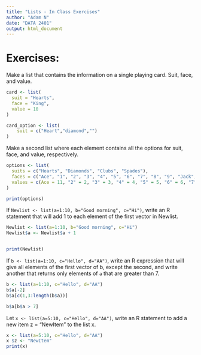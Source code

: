 ---
title: "Lists - In Class Exercises"
author: "Adam N"
date: "DATA 2401"
output: html_document
---

# Exercises: 

Make a list that contains the information on a single playing card. Suit, face, and value. 

```{r}
card <- list(
  suit = "Hearts",
  face = "King",
  value = 10
)

card_option <- list(
    suit = c("Heart","diamond","")
)

```


Make a second list where each element contains all the options for suit, face, and value, respectively. 

```{r}
options <- list(
  suits = c("Hearts", "Diamonds", "Clubs", "Spades"),
  faces = c("Ace", "1", "2", "3", "4", "5", "6", "7", "8", "9", "Jack", "Queen", "King"),
  values = c(Ace = 11, "2" = 2, "3" = 3, "4" = 4, "5" = 5, "6" = 6, "7" = 7, "8" = 8, "9" = 9, "10" = 10, Jack = 10, Queen = 10, King = 10)
)

print(options)


```


If `Newlist <- list(a=1:10, b="Good morning", c="Hi")`, write an R statement that will add 1 to each element of the first vector in Newlist.

```{r}
Newlist <- list(a=1:10, b="Good morning", c="Hi")
Newlist$a <- Newlist$a + 1


print(Newlist)


```

If `b <- list(a=1:10, c="Hello", d="AA")`, write an R expression that will give all elements of the first vector of b, except the second, and write another that returns only elements of `a` that are greater than 7.

```{r}
b <- list(a=1:10, c="Hello", d="AA")
b$a[-2]
b$a[c(1,3:length(b$a))]

b$a[b$a > 7]

```

Let `x <- list(a=5:10, c="Hello", d="AA")`, write an R statement to add a new item z = "NewItem" to the list x.

```{r}
x <- list(a=5:10, c="Hello", d="AA")
x $z <- "NewItem"
print(x)


```


